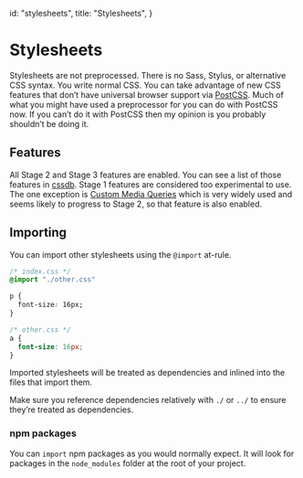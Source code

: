
  id: "stylesheets",
  title: "Stylesheets",
}


# Stylesheets

Stylesheets are not preprocessed. There is no Sass, Stylus, or alternative CSS syntax. You write normal CSS. You can take advantage of new CSS features that don’t have universal browser support via [PostCSS][postcss]. Much of what you might have used a preprocessor for you can do with PostCSS now. If you can’t do it with PostCSS then my opinion is you probably shouldn’t be doing it.

## Features

All Stage 2 and Stage 3 features are enabled. You can see a list of those features in [cssdb][cssdb]. Stage 1 features are considered too experimental to use. The one exception is [Custom Media Queries][custom-media-queries] which is very widely used and seems likely to progress to Stage 2, so that feature is also enabled.

## Importing

You can import other stylesheets using the `@import` at-rule.

```css
/* index.css */
@import "./other.css"

p {
  font-size: 16px;
}
```

```css
/* other.css */
a {
  font-size: 16px;
}
```

Imported stylesheets will be treated as dependencies and inlined into the files that import them.

Make sure you reference dependencies relatively with `./` or `../` to ensure they’re treated as dependencies.

### npm packages

You can `import` npm packages as you would normally expect. It will look for packages in the `node_modules` folder at the root of your project.

[postcss]: https://postcss.org
[cssdb]: https://cssdb.org
[custom-media-queries]: https://cssdb.org/#custom-media-queries
